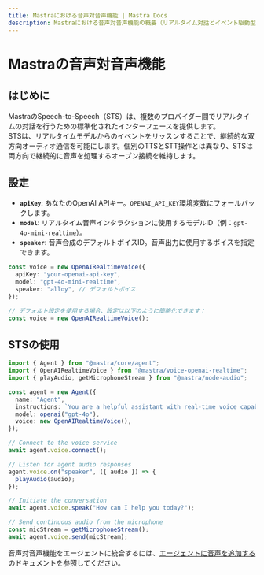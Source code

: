 ```yaml
---
title: Mastraにおける音声対音声機能 | Mastra Docs
description: Mastraにおける音声対音声機能の概要（リアルタイム対話とイベント駆動型アーキテクチャを含む）。
---
```


# Mastraの音声対音声機能

## はじめに

MastraのSpeech-to-Speech（STS）は、複数のプロバイダー間でリアルタイムの対話を行うための標準化されたインターフェースを提供します。  
STSは、リアルタイムモデルからのイベントをリッスンすることで、継続的な双方向オーディオ通信を可能にします。個別のTTSとSTT操作とは異なり、STSは両方向で継続的に音声を処理するオープン接続を維持します。

## 設定

- **`apiKey`**: あなたのOpenAI APIキー。`OPENAI_API_KEY`環境変数にフォールバックします。
- **`model`**: リアルタイム音声インタラクションに使用するモデルID（例：`gpt-4o-mini-realtime`）。
- **`speaker`**: 音声合成のデフォルトボイスID。音声出力に使用するボイスを指定できます。

```typescript
const voice = new OpenAIRealtimeVoice({
  apiKey: "your-openai-api-key",
  model: "gpt-4o-mini-realtime",
  speaker: "alloy", // デフォルトボイス
});

// デフォルト設定を使用する場合、設定は以下のように簡略化できます：
const voice = new OpenAIRealtimeVoice();
```

## STSの使用

```typescript
import { Agent } from "@mastra/core/agent";
import { OpenAIRealtimeVoice } from "@mastra/voice-openai-realtime";
import { playAudio, getMicrophoneStream } from "@mastra/node-audio";

const agent = new Agent({
  name: "Agent",
  instructions: `You are a helpful assistant with real-time voice capabilities.`,
  model: openai("gpt-4o"),
  voice: new OpenAIRealtimeVoice(),
});

// Connect to the voice service
await agent.voice.connect();

// Listen for agent audio responses
agent.voice.on("speaker", ({ audio }) => {
  playAudio(audio);
});

// Initiate the conversation
await agent.voice.speak("How can I help you today?");

// Send continuous audio from the microphone
const micStream = getMicrophoneStream();
await agent.voice.send(micStream);
```

音声対音声機能をエージェントに統合するには、[エージェントに音声を追加する](../agents/adding-voice.mdx)のドキュメントを参照してください。
